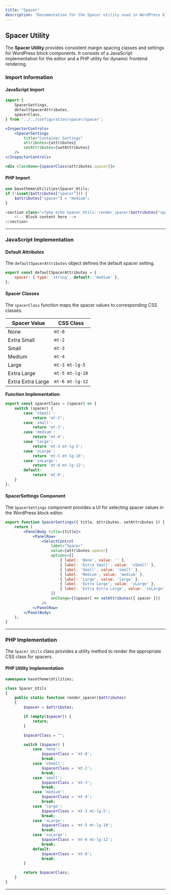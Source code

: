 ```yaml
---
title: "Spacer"
description: "Documentation for the Spacer utility used in WordPress block components."
---
```



## Spacer Utility

The **Spacer Utility** provides consistent margin spacing classes and settings for WordPress block components. It consists of a JavaScript implementation for the editor and a PHP utility for dynamic frontend rendering.

### Import Information

#### JavaScript Import
```jsx
import {
    SpacerSettings,
    defaultSpacerAttributes,
    spacerClass,
} from '../../configuration/spacer/spacer';
```

```jsx
<InspectorControls>
    <SpacerSettings
        title="Container Settings"
        attributes={attributes}
        setAttributes={setAttributes}
    />
</InspectorControls>
```

```jsx
<div className={spacerClass(attributes.spacer)}>
```

#### PHP Import
```php
use basetheme\Utilities\Spacer_Utils;
if (!isset($attributes["spacer"])) {
    $attributes["spacer"] = "medium";
}
```


```php
<section class="<?php echo Spacer_Utils::render_spacer($attributes['spacer']); ?>">
    <!-- Block content here -->
</section>
```

---

### JavaScript Implementation

#### Default Attributes
The `defaultSpacerAttributes` object defines the default spacer setting.

```jsx
export const defaultSpacerAttributes = {
    spacer: { type: 'string', default: 'medium' },
};
```

#### Spacer Classes
The `spacerClass` function maps the spacer values to corresponding CSS classes.

| Spacer Value | CSS Class      |
|--------------|----------------|
| None         | `mt-0`         |
| Extra Small  | `mt-2`         |
| Small        | `mt-3`         |
| Medium       | `mt-4`         |
| Large        | `mt-3 mt-lg-5` |
| Extra Large  | `mt-5 mt-lg-10`|
| Extra Extra Large | `mt-6 mt-lg-12`|

**Function Implementation**:
```javascript
export const spacerClass = (spacer) => {
    switch (spacer) {
        case 'xSmall':
            return 'mt-2';
        case 'small':
            return 'mt-3';
        case 'medium':
            return 'mt-4';
        case 'large':
            return 'mt-3 mt-lg-5';
        case 'xLarge':
            return 'mt-5 mt-lg-10';
        case 'xxLarge':
            return 'mt-6 mt-lg-12';
        default:
            return 'mt-0';
    }
};
```

#### SpacerSettings Component
The `SpacerSettings` component provides a UI for selecting spacer values in the WordPress block editor.

```jsx
export function SpacerSettings({ title, attributes, setAttributes }) {
    return (
        <PanelBody title={title}>
            <PanelRow>
                <SelectControl
                    label="Spacer"
                    value={attributes.spacer}
                    options={[
                        { label: 'None', value: '' },
                        { label: 'Extra Small', value: 'xSmall' },
                        { label: 'Small', value: 'small' },
                        { label: 'Medium', value: 'medium' },
                        { label: 'Large', value: 'large' },
                        { label: 'Extra Large', value: 'xLarge' },
                        { label: 'Extra Extra Large', value: 'xxLarge' },
                    ]}
                    onChange={(spacer) => setAttributes({ spacer })}
                />
            </PanelRow>
        </PanelBody>
    );
}
```

---

### PHP Implementation

The `Spacer_Utils` class provides a utility method to render the appropriate CSS class for spacers.

#### PHP Utility Implementation

```php
namespace basetheme\Utilities;

class Spacer_Utils
{
    public static function render_spacer($attributes)
    {
        $spacer = $attributes;

        if (empty($spacer)) {
            return;
        }

        $spacerClass = "";

        switch ($spacer) {
            case 'none':
                $spacerClass = 'mt-0';
                break;
            case 'xSmall':
                $spacerClass = 'mt-2';
                break;
            case 'small':
                $spacerClass = 'mt-3';
                break;
            case 'medium':
                $spacerClass = 'mt-4';
                break;
            case 'large':
                $spacerClass = 'mt-3 mt-lg-5';
                break;
            case 'xLarge':
                $spacerClass = 'mt-5 mt-lg-10';
                break;
            case 'xxLarge':
                $spacerClass = 'mt-6 mt-lg-12';
                break;
            default:
                $spacerClass = 'mt-0';
                break;
        }

        return $spacerClass;
    }
}
```

---